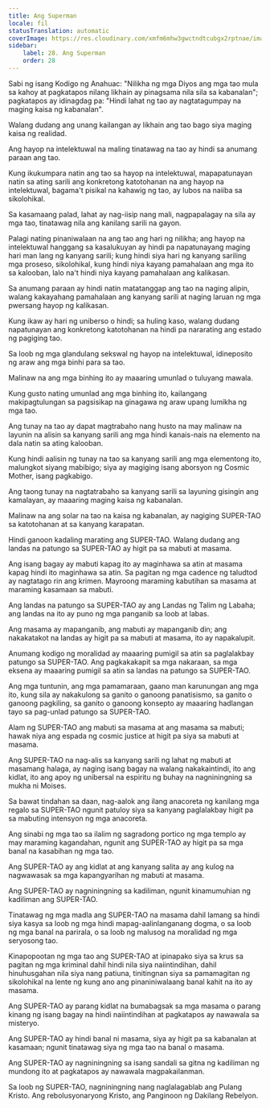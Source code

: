 ```yaml
---
title: Ang Superman
locale: fil
statusTranslation: automatic
coverImage: https://res.cloudinary.com/xmfm6mhw3gwctndtcubgx2rptnae/image/upload/v1741354419/small_cover_la_gran_rebelion_28716e29d2.webp
sidebar:
    label: 28. Ang Superman
    order: 28
---
```

Sabi ng isang Kodigo ng Anahuac: "Nilikha ng mga Diyos ang mga tao mula sa kahoy at pagkatapos nilang likhain ay pinagsama nila sila sa kabanalan"; pagkatapos ay idinagdag pa: "Hindi lahat ng tao ay nagtatagumpay na maging kaisa ng kabanalan".

Walang dudang ang unang kailangan ay likhain ang tao bago siya maging kaisa ng realidad.

Ang hayop na intelektuwal na maling tinatawag na tao ay hindi sa anumang paraan ang tao.

Kung ikukumpara natin ang tao sa hayop na intelektuwal, mapapatunayan natin sa ating sarili ang konkretong katotohanan na ang hayop na intelektuwal, bagama't pisikal na kahawig ng tao, ay lubos na naiiba sa sikolohikal.

Sa kasamaang palad, lahat ay nag-iisip nang mali, nagpapalagay na sila ay mga tao, tinatawag nila ang kanilang sarili na gayon.

Palagi nating pinaniwalaan na ang tao ang hari ng nilikha; ang hayop na intelektuwal hanggang sa kasalukuyan ay hindi pa napatunayang maging hari man lang ng kanyang sarili; kung hindi siya hari ng kanyang sariling mga proseso, sikolohikal, kung hindi niya kayang pamahalaan ang mga ito sa kalooban, lalo na't hindi niya kayang pamahalaan ang kalikasan.

Sa anumang paraan ay hindi natin matatanggap ang tao na naging alipin, walang kakayahang pamahalaan ang kanyang sarili at naging laruan ng mga pwersang hayop ng kalikasan.

Kung ikaw ay hari ng uniberso o hindi; sa huling kaso, walang dudang napatunayan ang konkretong katotohanan na hindi pa nararating ang estado ng pagiging tao.

Sa loob ng mga glandulang sekswal ng hayop na intelektuwal, idineposito ng araw ang mga binhi para sa tao.

Malinaw na ang mga binhing ito ay maaaring umunlad o tuluyang mawala.

Kung gusto nating umunlad ang mga binhing ito, kailangang makipagtulungan sa pagsisikap na ginagawa ng araw upang lumikha ng mga tao.

Ang tunay na tao ay dapat magtrabaho nang husto na may malinaw na layunin na alisin sa kanyang sarili ang mga hindi kanais-nais na elemento na dala natin sa ating kalooban.

Kung hindi aalisin ng tunay na tao sa kanyang sarili ang mga elementong ito, malungkot siyang mabibigo; siya ay magiging isang aborsyon ng Cosmic Mother, isang pagkabigo.

Ang taong tunay na nagtatrabaho sa kanyang sarili sa layuning gisingin ang kamalayan, ay maaaring maging kaisa ng kabanalan.

Malinaw na ang solar na tao na kaisa ng kabanalan, ay nagiging SUPER-TAO sa katotohanan at sa kanyang karapatan.

Hindi ganoon kadaling marating ang SUPER-TAO. Walang dudang ang landas na patungo sa SUPER-TAO ay higit pa sa mabuti at masama.

Ang isang bagay ay mabuti kapag ito ay maginhawa sa atin at masama kapag hindi ito maginhawa sa atin. Sa pagitan ng mga cadence ng taludtod ay nagtatago rin ang krimen. Mayroong maraming kabutihan sa masama at maraming kasamaan sa mabuti.

Ang landas na patungo sa SUPER-TAO ay ang Landas ng Talim ng Labaha; ang landas na ito ay puno ng mga panganib sa loob at labas.

Ang masama ay mapanganib, ang mabuti ay mapanganib din; ang nakakatakot na landas ay higit pa sa mabuti at masama, ito ay napakalupit.

Anumang kodigo ng moralidad ay maaaring pumigil sa atin sa paglalakbay patungo sa SUPER-TAO. Ang pagkakakapit sa mga nakaraan, sa mga eksena ay maaaring pumigil sa atin sa landas na patungo sa SUPER-TAO.

Ang mga tuntunin, ang mga pamamaraan, gaano man karunungan ang mga ito, kung sila ay nakakulong sa ganito o ganoong panatisismo, sa ganito o ganoong pagkiling, sa ganito o ganoong konsepto ay maaaring hadlangan tayo sa pag-unlad patungo sa SUPER-TAO.

Alam ng SUPER-TAO ang mabuti sa masama at ang masama sa mabuti; hawak niya ang espada ng cosmic justice at higit pa siya sa mabuti at masama.

Ang SUPER-TAO na nag-alis sa kanyang sarili ng lahat ng mabuti at masamang halaga, ay naging isang bagay na walang nakakaintindi, ito ang kidlat, ito ang apoy ng unibersal na espiritu ng buhay na nagniningning sa mukha ni Moises.

Sa bawat tindahan sa daan, nag-aalok ang ilang anacoreta ng kanilang mga regalo sa SUPER-TAO ngunit patuloy siya sa kanyang paglalakbay higit pa sa mabuting intensyon ng mga anacoreta.

Ang sinabi ng mga tao sa ilalim ng sagradong portico ng mga templo ay may maraming kagandahan, ngunit ang SUPER-TAO ay higit pa sa mga banal na kasabihan ng mga tao.

Ang SUPER-TAO ay ang kidlat at ang kanyang salita ay ang kulog na nagwawasak sa mga kapangyarihan ng mabuti at masama.

Ang SUPER-TAO ay nagniningning sa kadiliman, ngunit kinamumuhian ng kadiliman ang SUPER-TAO.

Tinatawag ng mga madla ang SUPER-TAO na masama dahil lamang sa hindi siya kasya sa loob ng mga hindi mapag-aalinlanganang dogma, o sa loob ng mga banal na parirala, o sa loob ng malusog na moralidad ng mga seryosong tao.

Kinapopootan ng mga tao ang SUPER-TAO at ipinapako siya sa krus sa pagitan ng mga kriminal dahil hindi nila siya naiintindihan, dahil hinuhusgahan nila siya nang patiuna, tinitingnan siya sa pamamagitan ng sikolohikal na lente ng kung ano ang pinaniniwalaang banal kahit na ito ay masama.

Ang SUPER-TAO ay parang kidlat na bumabagsak sa mga masama o parang kinang ng isang bagay na hindi naiintindihan at pagkatapos ay nawawala sa misteryo.

Ang SUPER-TAO ay hindi banal ni masama, siya ay higit pa sa kabanalan at kasamaan; ngunit tinatawag siya ng mga tao na banal o masama.

Ang SUPER-TAO ay nagniningning sa isang sandali sa gitna ng kadiliman ng mundong ito at pagkatapos ay nawawala magpakailanman.

Sa loob ng SUPER-TAO, nagniningning nang naglalagablab ang Pulang Kristo. Ang rebolusyonaryong Kristo, ang Panginoon ng Dakilang Rebelyon.

